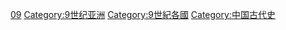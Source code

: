 {{Portal|中国}} 
{{CatPair|8世纪中国|10世纪中国}}
{{Commons category|China in the 9th century}}

[[Category:各世纪中国|09]]
[[Category:9世纪亚洲|Category:9世纪亚洲]]
[[Category:9世紀各國|Category:9世紀各國]]
[[Category:中国古代史|Category:中国古代史]]